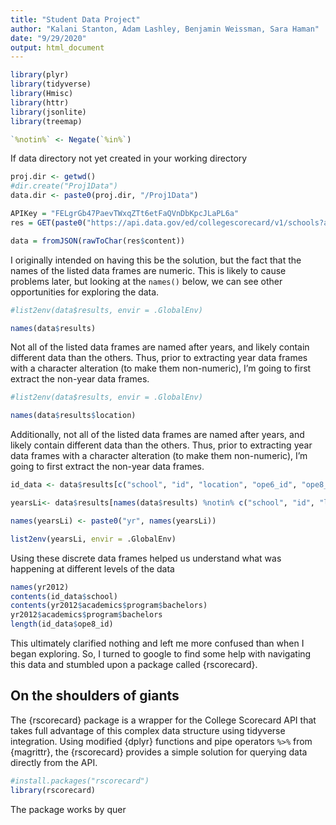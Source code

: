 ---
title: "Student Data Project"
author: "Kalani Stanton, Adam Lashley, Benjamin Weissman, Sara Haman"
date: "9/29/2020"
output: html_document
---

```{r}
library(plyr)
library(tidyverse)
library(Hmisc)
library(httr)
library(jsonlite)
library(treemap)

`%notin%` <- Negate(`%in%`)
```

If data directory not yet created in your working directory

```{r}
proj.dir <- getwd()
#dir.create("Proj1Data")
data.dir <- paste0(proj.dir, "/Proj1Data")
```

```{r}
APIKey = "FELgrGb47PaevTWxqZTt6etFaQVnDbKpcJLaPL6a"
res = GET(paste0("https://api.data.gov/ed/collegescorecard/v1/schools?api_key=", APIKey))
```

```{r}
data = fromJSON(rawToChar(res$content))
```

I originally intended on having this be the solution, but the fact that the names of the listed data frames are numeric. This is likely to cause problems later, but looking at the `names()` below, we can see other opportunities for exploring the data. 

```{r}
#list2env(data$results, envir = .GlobalEnv)

names(data$results)
```

Not all of the listed data frames are named after years, and likely contain different data than the others. Thus, prior to extracting year data frames with a character alteration (to make them non-numeric), I'm going to first extract the non-year data frames.

```{r}
#list2env(data$results, envir = .GlobalEnv)

names(data$results$location)
```

Additionally, not all of the listed data frames are named after years, and likely contain different data than the others. Thus, prior to extracting year data frames with a character alteration (to make them non-numeric), I'm going to first extract the non-year data frames.

```{r}
id_data <- data$results[c("school", "id", "location", "ope6_id", "ope8_id")]

yearsLi<- data$results[names(data$results) %notin% c("school", "id", "location", "ope6_id", "ope8_id")]

names(yearsLi) <- paste0("yr", names(yearsLi))

list2env(yearsLi, envir = .GlobalEnv)
```
Using these discrete data frames helped us understand what was happening at different levels of the data
```{r}
names(yr2012)
contents(id_data$school)
contents(yr2012$academics$program$bachelors)
yr2012$academics$program$bachelors
length(id_data$ope8_id)
```
This ultimately clarified nothing and left me more confused than when I began exploring. So, I turned to google to find some help with navigating this data and stumbled upon a package called {rscorecard}.


## On the shoulders of giants

The {rscorecard} package is a wrapper for the College Scorecard API that takes full advantage of this complex data structure using tidyverse integration. Using modified {dplyr} functions and pipe operators `%>%` from {magrittr}, the {rscorecard} provides a simple solution for querying data directly from the API.

```{r}
#install.packages("rscorecard")
library(rscorecard)
```

The package works by quer
